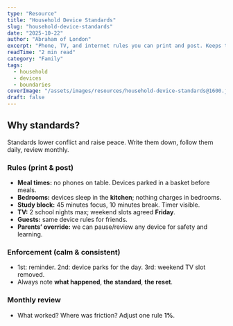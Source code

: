 ```yaml
---
type: "Resource"
title: "Household Device Standards"
slug: "household-device-standards"
date: "2025-10-22"
author: "Abraham of London"
excerpt: "Phone, TV, and internet rules you can print and post. Keeps the house kind, focused, and safe."
readTime: "2 min read"
category: "Family"
tags:
  - household
  - devices
  - boundaries
coverImage: "/assets/images/resources/household-device-standards@1600.jpg"
draft: false
---
```


## Why standards?
Standards lower conflict and raise peace. Write them down, follow them daily, review monthly.

### Rules (print & post)
- **Meal times:** no phones on table. Devices parked in a basket before meals.
- **Bedrooms:** devices sleep in the **kitchen**; nothing charges in bedrooms.
- **Study block:** 45 minutes focus, 10 minutes break. Timer visible.
- **TV:** 2 school nights max; weekend slots agreed **Friday**.
- **Guests:** same device rules for friends.
- **Parents’ override:** we can pause/review any device for safety and learning.

### Enforcement (calm & consistent)
- 1st: reminder. 2nd: device parks for the day. 3rd: weekend TV slot removed.
- Always note **what happened**, **the standard**, **the reset**.

### Monthly review
- What worked? Where was friction? Adjust one rule **1%**.

